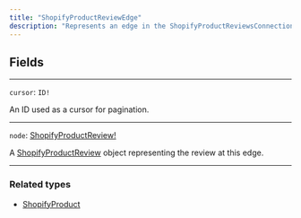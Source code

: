 ```yaml
---
title: "ShopifyProductReviewEdge"
description: "Represents an edge in the ShopifyProductReviewsConnection."
---
```


## Fields

---

`cursor`: `ID!`

An ID used as a cursor for pagination.

---

`node`: [ShopifyProductReview!](/reference/shopifyproductreview)

A [ShopifyProductReview](/reference/shopifyproductreview) object representing the review at this edge.

---

### Related types

* [ShopifyProduct](/reference/shopifyproduct)